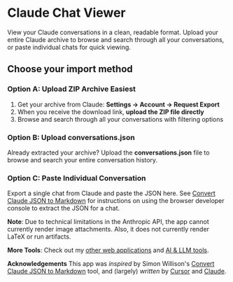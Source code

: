 # Claude Chat Viewer

View your Claude conversations in a clean, readable format. Upload your entire Claude archive to browse and search through all your conversations, or paste individual chats for quick viewing.

## Choose your import method

### Option A: Upload ZIP Archive <span className="easiest-badge">Easiest</span>
1. Get your archive from Claude: **Settings → Account → Request Export**
2. When you receive the download link, **upload the ZIP file directly**
3. Browse and search through all your conversations with filtering options

### Option B: Upload conversations.json
Already extracted your archive? Upload the **conversations.json** file to browse and search your entire conversation history.

### Option C: Paste Individual Conversation
Export a single chat from Claude and paste the JSON here.
See [Convert Claude JSON to Markdown] for instructions on using the browser developer console to extract the JSON for a chat.

**Note**: Due to technical limitations in the Anthropic API, the app cannot
currently render image attachments. Also, it does not currently render LaTeX or
run artifacts.

**More Tools**: Check out my [other web applications](https://osteele.com/software/web-apps/) and [AI & LLM tools](https://osteele.com/topics/ai).

**Acknowledgements** This app was *inspired* by Simon Willison's [Convert Claude JSON to Markdown]
tool, and (largely) *written* by [Cursor](https://cursor.com) and
[Claude](https://anthropic.com).

[Convert Claude JSON to Markdown]: https://observablehq.com/@simonw/convert-claude-json-to-markdown

